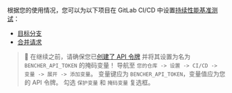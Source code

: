 根据您的使用情况，您可以为以下项目在 GitLab CI/CD 中设置[持续性能基准测试][continuous benchmarking]：

- [目标分支](#target-branch)
- [合并请求](#merge-requests)

> 🐰 在继续之前，请确保您已[创建了 API 令牌][created an api token]
> 并将其设置为名为 `BENCHER_API_TOKEN` 的掩码变量！
> 导航至 `您的仓库 -> 设置 -> CI/CD -> 变量 -> 展开 -> 添加变量`。
> 变量键应为 `BENCHER_API_TOKEN`，变量值应为您的 API 令牌。
> 勾选 `保护变量` 和 `掩码变量` 复选框。

[continuous benchmarking]: /zh/docs/explanation/continuous-benchmarking/
[created an api token]: /zh/docs/tutorial/quick-start/#create-an-api-token

[target branch]: #target-branch
[merge requests]: #merge-requests